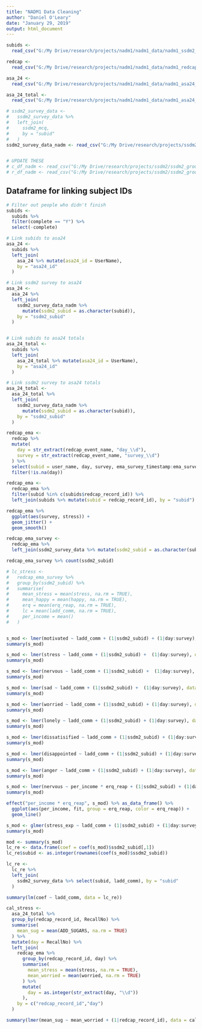 ```yaml
---
title: "NADM1 Data Cleaning"
author: "Daniel O'Leary"
date: "January 29, 2019"
output: html_document
---
```


```r
subids <-
  read_csv("G:/My Drive/research/projects/nadm1/nadm1_data/nadm1_ssdm2_subids.csv")

redcap <-
  read_csv("G:/My Drive/research/projects/nadm1/nadm1_data/nadm1_redcap_data/nadm1_ema_01_29_1905.csv")

asa_24 <-
  read_csv("G:/My Drive/research/projects/nadm1/nadm1_data/nadm1_asa24_data/nadm1_2019-01-30_80657/nadm1_2019-01-30_80657_TNS.csv")

asa_24_total <-
  read_csv("G:/My Drive/research/projects/nadm1/nadm1_data/nadm1_asa24_data/nadm1_2019-01-30_80657/nadm1_2019-01-30_80657_Totals.csv")

# ssdm2_survey_data <-
#   ssdm2_survey_data %>% 
#   left_join(
#     ssdm2_mcq,
#     by = "subid"
#   )
ssdm2_survey_data_nadm <- read_csv("G:/My Drive/research/projects/ssdm2/ssdm2_group_data/ssdm2_survey_data.csv")


# UPDATE THESE
# c_df_nadm <- read_csv("G:/My Drive/research/projects/ssdm2/ssdm2_group_data/ssdm2_choices_survey.csv")
# r_df_nadm <- read_csv("G:/My Drive/research/projects/ssdm2/ssdm2_group_data/ssdm2_ratings_survey.csv")
```
## Dataframe for linking subject IDs
```r
# Filter out people who didn't finish
subids <-
  subids %>% 
  filter(complete == "Y") %>% 
  select(-complete)
```

```r
# Link subids to asa24
asa_24 <-
  subids %>% 
  left_join(
    asa_24 %>% mutate(asa24_id = UserName),
    by = "asa24_id"
  )

# Link ssdm2 survey to asa24
asa_24 <-
  asa_24 %>% 
  left_join(
    ssdm2_survey_data_nadm %>% 
      mutate(ssdm2_subid = as.character(subid)),
    by = "ssdm2_subid"
  )


# Link subids to asa24 totals
asa_24_total <-
  subids %>% 
  left_join(
    asa_24_total %>% mutate(asa24_id = UserName),
    by = "asa24_id"
  )

# Link ssdm2 survey to asa24 totals
asa_24_total <-
  asa_24_total %>% 
  left_join(
    ssdm2_survey_data_nadm %>% 
      mutate(ssdm2_subid = as.character(subid)),
    by = "ssdm2_subid"
  )
```


```r
redcap_ema <-
  redcap %>%
  mutate(
    day = str_extract(redcap_event_name, "day_\\d"),
    survey = str_extract(redcap_event_name, "survey_\\d")
  ) %>% 
  select(subid = user_name, day, survey, ema_survey_timestamp:ema_survey_complete) %>% 
  filter(!is.na(day))

redcap_ema <-
  redcap_ema %>% 
  filter(subid %in% c(subids$redcap_record_id)) %>% 
  left_join(subids %>% mutate(subid = redcap_record_id), by = "subid")
```


```r
redcap_ema %>% 
  ggplot(aes(survey, stress)) +
  geom_jitter() +
  geom_smooth()
```


```r
redcap_ema_survey <-
  redcap_ema %>% 
  left_join(ssdm2_survey_data %>% mutate(ssdm2_subid = as.character(subid)), by = "ssdm2_subid") 
```

```r
redcap_ema_survey %>% count(ssdm2_subid)
```

```r
# lc_stress <-
#   redcap_ema_survey %>% 
#   group_by(ssdm2_subid) %>% 
#   summarise(
#     mean_stress = mean(stress, na.rm = TRUE),
#     mean_happy = mean(happy, na.rm = TRUE),
#     erq = mean(erq_reap, na.rm = TRUE),
#     lc = mean(ladd_comm, na.rm = TRUE),
#     per_income = mean()
#   )


s_mod <- lmer(motivated ~ ladd_comm + (1|ssdm2_subid) + (1|day:survey), data = redcap_ema_survey)
summary(s_mod)

s_mod <- lmer(stress ~ ladd_comm + (1|ssdm2_subid) +  (1|day:survey), data = redcap_ema_survey)
summary(s_mod)

s_mod <- lmer(nervous ~ ladd_comm + (1|ssdm2_subid) +  (1|day:survey), data = redcap_ema_survey)
summary(s_mod)

s_mod <- lmer(sad ~ ladd_comm + (1|ssdm2_subid) +  (1|day:survey), data = redcap_ema_survey)
summary(s_mod)

s_mod <- lmer(worried ~ ladd_comm + (1|ssdm2_subid) + (1|day:survey), data = redcap_ema_survey)
summary(s_mod)

s_mod <- lmer(lonely ~ ladd_comm + (1|ssdm2_subid) + (1|day:survey), data = redcap_ema_survey)
summary(s_mod)

s_mod <- lmer(dissatisified ~ ladd_comm + (1|ssdm2_subid) + (1|day:survey), data = redcap_ema_survey)
summary(s_mod)

s_mod <- lmer(disappointed ~ ladd_comm + (1|ssdm2_subid) + (1|day:survey), data = redcap_ema_survey)
summary(s_mod)

s_mod <- lmer(anger ~ ladd_comm + (1|ssdm2_subid) + (1|day:survey), data = redcap_ema_survey)
summary(s_mod)
```

```r
s_mod <- lmer(nervous ~ per_income * erq_reap + (1|ssdm2_subid) + (1|day:survey), data = redcap_ema_survey[redcap_ema_survey$per_income != 14,])
summary(s_mod)

effect("per_income * erq_reap", s_mod) %>% as_data_frame() %>% 
  ggplot(aes(per_income, fit, group = erq_reap, color = erq_reap)) +
  geom_line()

s_mod <- glmer(stress_exp ~ ladd_comm + (1|ssdm2_subid) + (1|day:survey), data = redcap_ema_survey, family = "binomial")
summary(s_mod)

mod <- summary(s_mod)
lc_re <- data.frame(coef = coef(s_mod)$ssdm2_subid[,1])
lc_re$subid <- as.integer(rownames(coef(s_mod)$ssdm2_subid))

lc_re <-
  lc_re %>% 
  left_join(
    ssdm2_survey_data %>% select(subid, ladd_comm), by = "subid"
  )

summary(lm(coef ~ ladd_comm, data = lc_re))
```

```r
cal_stress <-
  asa_24_total %>% 
  group_by(redcap_record_id, RecallNo) %>% 
  summarise(
    mean_sug = mean(ADD_SUGARS, na.rm = TRUE)
  ) %>% 
  mutate(day = RecallNo) %>% 
  left_join(
    redcap_ema %>% 
      group_by(redcap_record_id, day) %>% 
      summarise(
        mean_stress = mean(stress, na.rm = TRUE),
        mean_worried = mean(worried, na.rm = TRUE)
      ) %>% 
      mutate(
        day = as.integer(str_extract(day, "\\d"))
      ),
    by = c("redcap_record_id","day")
  )

summary(lmer(mean_sug ~ mean_worried + (1|redcap_record_id), data = cal_stress))
```


